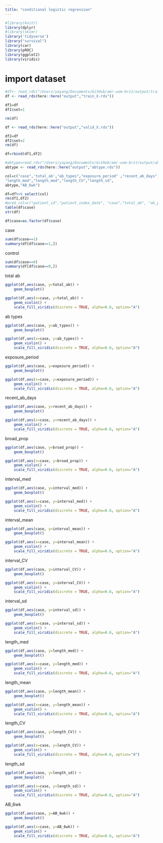 ```yaml
---
title: "conditional logistic regression"
---
```


```r
#library(knitr)
library(dplyr)
#library(skimr)
library('tidyverse')
library("survival")
library(car)
library(pROC)
library(ggplot2)
library(viridis)
```

# import dataset
```r
#df<- read_rds("/Users/yayang/Documents/GitHub/amr-uom-brit/output/train_X.rds")
df <- read_rds(here::here("output","train_X.rds"))

df1=df
df1$set=1

rm(df)

df <- read_rds(here::here("output","valid_X.rds"))

df2=df
df2$set=2
rm(df)

df=rbind(df1,df2)

#abtype=read_rds("/Users/yayang/Documents/GitHub/amr-uom-brit/output/abtype.rds")
abtype <- read_rds(here::here("output","abtype.rds"))

col=c("case",'total_ab',"ab_types","exposure_period" ,"recent_ab_days", "broad_prop" ,"interval_med" ,"interval_mean" , "interval_CV","interval_sd",
"length_med","length_med","length_CV","length_sd",
abtype,"AB_6wk")

df=df%>% select(col)
rm(df1,df2)
#pred_col=c("patient_id","patient_index_date", "case","total_ab", "ab_prescriptions","ab_types","prescribe_times","exposure_period","recent_ab_days", "broad_prop" ,"broad_ab_prescriptions","interval_mean","interval_sd","interval_CV","length_mean", "length_sd", "length_CV","prescribe_time_0","prescribe_time_1","prescribe_time_2","prescribe_time_3",col,"AB_1_type","AB_6wk_type" ,"interval_med" ,"length_med" ,"ab_6w_binary" , "AB_6wk")
table(df$case)
str(df)

df$case=as.factor(df$case)
```

case
```r
sum(df$case==1)
summary(df[df$case==1,])
```
control
```r
sum(df$case==0)
summary(df[df$case==0,])
```

total ab
```r
ggplot(df,aes(case, y=total_ab)) + 
    geom_boxplot()

ggplot(df,aes(x=case, y=total_ab)) +
    geom_violin() +
    scale_fill_viridis(discrete = TRUE, alpha=0.6, option="A") 
```


ab types
```r
ggplot(df,aes(case, y=ab_types)) + 
    geom_boxplot()

ggplot(df,aes(x=case, y=ab_types)) +
    geom_violin() +
    scale_fill_viridis(discrete = TRUE, alpha=0.6, option="A") 
```

exposure_period
```r
ggplot(df,aes(case, y=exposure_period)) + 
    geom_boxplot()

ggplot(df,aes(x=case, y=exposure_period)) +
    geom_violin() +
    scale_fill_viridis(discrete = TRUE, alpha=0.6, option="A") 
```

recent_ab_days
```r
ggplot(df,aes(case, y=recent_ab_days)) + 
    geom_boxplot()

ggplot(df,aes(x=case, y=recent_ab_days)) +
    geom_violin() +
    scale_fill_viridis(discrete = TRUE, alpha=0.6, option="A") 
```

broad_prop
```r
ggplot(df,aes(case, y=broad_prop)) + 
    geom_boxplot()

ggplot(df,aes(x=case, y=broad_prop)) +
    geom_violin() +
    scale_fill_viridis(discrete = TRUE, alpha=0.6, option="A") 
```

interval_med
```r
ggplot(df,aes(case, y=interval_med)) + 
    geom_boxplot()

ggplot(df,aes(x=case, y=interval_med)) +
    geom_violin() +
    scale_fill_viridis(discrete = TRUE, alpha=0.6, option="A") 
```

interval_mean
```r
ggplot(df,aes(case, y=interval_mean)) + 
    geom_boxplot()

ggplot(df,aes(x=case, y=interval_mean)) +
    geom_violin() +
    scale_fill_viridis(discrete = TRUE, alpha=0.6, option="A") 
```


interval_CV
```r
ggplot(df,aes(case, y=interval_CV)) + 
    geom_boxplot()

ggplot(df,aes(x=case, y=interval_CV)) +
    geom_violin() +
    scale_fill_viridis(discrete = TRUE, alpha=0.6, option="A") 
```


interval_sd
```r
ggplot(df,aes(case, y=interval_sd)) + 
    geom_boxplot()

ggplot(df,aes(x=case, y=interval_sd)) +
    geom_violin() +
    scale_fill_viridis(discrete = TRUE, alpha=0.6, option="A") 
```



length_med
```r
ggplot(df,aes(case, y=length_med)) + 
    geom_boxplot()

ggplot(df,aes(x=case, y=length_med)) +
    geom_violin() +
    scale_fill_viridis(discrete = TRUE, alpha=0.6, option="A") 
```

length_mean
```r
ggplot(df,aes(case, y=length_mean)) + 
    geom_boxplot()

ggplot(df,aes(x=case, y=length_mean)) +
    geom_violin() +
    scale_fill_viridis(discrete = TRUE, alpha=0.6, option="A") 
```

length_CV
```r
ggplot(df,aes(case, y=length_CV)) + 
    geom_boxplot()

ggplot(df,aes(x=case, y=length_CV)) +
    geom_violin() +
    scale_fill_viridis(discrete = TRUE, alpha=0.6, option="A") 
```

length_sd
```r
ggplot(df,aes(case, y=length_sd)) + 
    geom_boxplot()

ggplot(df,aes(x=case, y=length_sd)) +
    geom_violin() +
    scale_fill_viridis(discrete = TRUE, alpha=0.6, option="A") 
```

AB_6wk
```r
ggplot(df,aes(case, y=AB_6wk)) + 
    geom_boxplot()

ggplot(df,aes(x=case, y=AB_6wk)) +
    geom_violin() +
    scale_fill_viridis(discrete = TRUE, alpha=0.6, option="A") 
```

